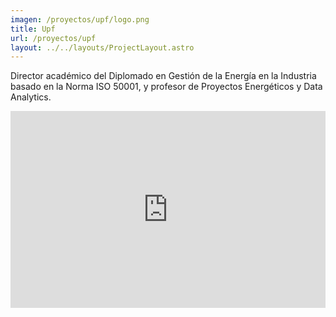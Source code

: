 ```yaml
---
imagen: /proyectos/upf/logo.png
title: Upf
url: /proyectos/upf
layout: ../../layouts/ProjectLayout.astro
---
```


<Cover img={cover} title="Universidad Paulo Freire"/>

<BasicSection img={p0} 
img_description='Taller de difusión de beneficios de la Gestión de la Energía en sector industrial'>
Director académico del Diplomado en Gestión de la Energía en la Industria basado en la Norma ISO 50001, y profesor de Proyectos Energéticos y Data Analytics.
</BasicSection>
<MirrorSection img={p1} 
img_description='Entrevista en Nicaragua'>
<iframe _ngcontent-ump-c45="" width="100%" height="315" src="https://www.youtube.com/embed/pG6WXSsKI4Q" title="YouTube video player" frameborder="0" allow="accelerometer; autoplay; clipboard-write; encrypted-media; gyroscope; picture-in-picture" allowfullscreen=""></iframe>
</MirrorSection>




